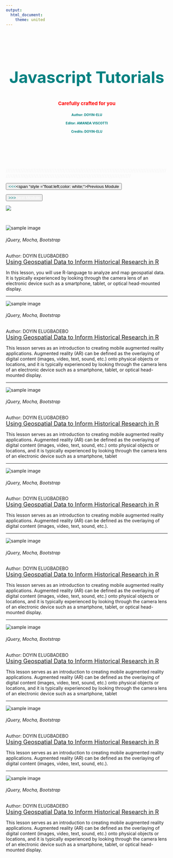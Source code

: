 ```yaml
---
output:
  html_document:
    theme: united
---
```


<div class="jumbotron w3-padding-32" style="background-size: cover; margin-right: -24%; margin-left: -24%; padding-right: 24%; padding-left: 24%; padding-top: 8.5%; padding-bottom: 7.5%; margin-bottom:3px;">
<header class="masthead text-white text-center">
<div class="overlay"></div>
<div class="container">
<div class="row">
<div class="col-xl-9 mx-auto">
<h2 class="w3-wide" style ="color:teal; font-size: 50px;">Javascript Tutorials</h2>
<h4 class="w3-opacity" style ="font-size: 15px; color:red;">Carefully crafted for you</h4>
</div>
<div class = "row">
<div class = class="col-xl-3 mx-auto"><h4 class="w3-opacity" style ="font-size: 10px; color:teal;">Author: DOYIN-ELU</h4></div>
<div class = class="col-xl-3 mx-auto"><h4 class="w3-opacity" style ="font-size: 10px; color:teal;">Editor: AMANDA VISCOTTI</h4></div>
<div class = class="col-xl-3 mx-auto"><h4 class="w3-opacity" style ="font-size: 10px; color:teal;">Credits: DOYIN-ELU</h4></div>
</div>
</div>
</div>
<header>
</div>
<div class="row">
<span class="col-xl-12 mx-auto" style =  "color:#f1f1f1;">       ////////////////////////////////////////////////////////////////////////////////////////////////////////////////////////////////////////////////////////////////////////////////
</span>
</div>

<div class ="container-fluid">
<div class = "row">
<div class="col-lg-6 col-md-6">
<a href = "database.html"><button class="btn btn-default btn-block"><span style = "float:left; color: teal;"> <<< </span><span "style = "float:left;color: white;">Previous Module</span></button></a>
</div>
<div class="col-lg-6 col-md-6">
<a href = "ror.html"><button class="btn btn-default btn-block"><span style = "float:right; color: white;">Next Module </span><span style = "float:right; color: teal;"> >>> </span></button></a>
</div>
</div>
</div>


<div class="text-center">

![](images//adsense_small.jpg)

</div> 

<br>

<div class="row">
<div class = "col-lg-3 col-md-3">
<div class="quarterContainer">
<img src="images/historian3.png" alt="sample image"/>
</div>
</div>
<div class = "col-lg-9 col-md-9">
<span><h6>jQuery, Mocha, Bootstrap</h6><span sytle = "float:right;">Author: DOYIN ELUGBADEBO</span></span>
<div style = "color:#3388cd; font-size:18px;"><a href = "a_tutorial_series_on_mastering_mysql_with_php_PART1-intro_to_rdbms_using_mysql_for_KRYSTALVIEW.html">Using Geospatial Data to Inform Historical Research in R</a></div>

In this lesson, you will use R-language to analyze and map geospatial data. It is typically experienced by looking through the camera lens of an electronic device such as a smartphone, tablet, or optical head-mounted display.
</div>
</div>

***

<div class="row">
<div class = "col-lg-3 col-md-3">
<div class="quarterContainer">
<img src="images/historian1.png" alt="sample image"/>
</div>
</div>
<div class = "col-lg-9 col-md-9">
<span><h6>jQuery, Mocha, Bootstrap</h6></span><span sytle = "float:  right;">Author: DOYIN ELUGBADEBO</span>
<div style = "color:#3388cd; font-size:18px;"><a href = "a_tutorial_series_on_mastering_mysql_with_php_PART2-designing_database_tables.html">Using Geospatial Data to Inform Historical Research in R</a></div>

This lesson serves as an introduction to creating mobile augmented reality applications. Augmented reality (AR) can be defined as the overlaying of digital content (images, video, text, sound, etc.) onto physical objects or locations, and it is typically experienced by looking through the camera lens of an electronic device such as a smartphone, tablet, or optical head-mounted display.
</div>
</div>

***

<div class="row">
<div class = "col-lg-3 col-md-3">
<div class="quarterContainer">
<img src="images/historian2.png" alt="sample image"/>
</div>
</div>
<div class = "col-lg-9 col-md-9">
<span><h6>jQuery, Mocha, Bootstrap</h6></span><span sytle = "float:  right;">Author: DOYIN ELUGBADEBO</span>
<div style = "color:#3388cd; font-size:18px;"><a href = "a_tutorial_series_on_mastering_mysql_with_php_PART3-mysql-database-query.html">Using Geospatial Data to Inform Historical Research in R</a></div> 

This lesson serves as an introduction to creating mobile augmented reality applications. Augmented reality (AR) can be defined as the overlaying of digital content (images, video, text, sound, etc.) onto physical objects or locations, and it is typically experienced by looking through the camera lens of an electronic device such as a smartphone, tablet
</div>
</div>

***

<div class="row">
<div class = "col-lg-3 col-md-3">
<div class="quarterContainer">
<img src="images/re-engineering.png" alt="sample image"/>
</div>
</div>
<div class = "col-lg-9 col-md-9">
<span><h6>jQuery, Mocha, Bootstrap</h6></span><span sytle = "float:  right;">Author: DOYIN ELUGBADEBO</span>
<div style = "color:#3388cd; font-size:18px;"><a href = "a_tutorial_series_on_mastering_mysql_with_php_PART4-mysql_operations_filtering_sorting_joining.html">Using Geospatial Data to Inform Historical Research in R</a></div>

This lesson serves as an introduction to creating mobile augmented reality applications. Augmented reality (AR) can be defined as the overlaying of digital content (images, video, text, sound, etc.). 
</div>
</div>***

<div class="row">
<div class = "col-lg-3 col-md-3">
<div class="quarterContainer">
<img src="images/historian2.png" alt="sample image"/>
</div>
</div>
<div class = "col-lg-9 col-md-9">
<span><h6>jQuery, Mocha, Bootstrap</h6></span><span sytle = "float:  right;">Author: DOYIN ELUGBADEBO</span>
<div style = "color:#3388cd; font-size:18px;"><a href = "a_tutorial_series_on_mastering_mysql_with_php_PART5-mysql_transactions.html">Using Geospatial Data to Inform Historical Research in R</a></div>

This lesson serves as an introduction to creating mobile augmented reality applications. Augmented reality (AR) can be defined as the overlaying of digital content (images, video, text, sound, etc.) onto physical objects or locations, and it is typically experienced by looking through the camera lens of an electronic device such as a smartphone, tablet, or optical head-mounted display.
</div>
</div>

***

<div class="row">
<div class = "col-lg-3 col-md-3">
<div class="quarterContainer">
<img src="images/historian1.png" alt="sample image"/>
</div>
</div>
<div class = "col-lg-9 col-md-9">
<span><h6>jQuery, Mocha, Bootstrap</h6></span><span sytle = "float:  right;">Author: DOYIN ELUGBADEBO</span>
<div style = "color:#3388cd; font-size:18px;"><a href = "a_tutorial_series_on_mastering_mysql_with_php_PART6-understanding_mysql_views_triggers_and_storedprocedures.html">Using Geospatial Data to Inform Historical Research in R</a></div>

This lesson serves as an introduction to creating mobile augmented reality applications. Augmented reality (AR) can be defined as the overlaying of digital content (images, video, text, sound, etc.) onto physical objects or locations, and it is typically experienced by looking through the camera lens of an electronic device such as a smartphone, tablet
</div>
</div>

***

<div class="row">
<div class = "col-lg-3 col-md-3">
<div class="quarterContainer">
<img src="images/historian1.png" alt="sample image"/>
</div>
</div>
<div class = "col-lg-9 col-md-9">
<span><h6>jQuery, Mocha, Bootstrap</h6></span><span sytle = "float:  right;">Author: DOYIN ELUGBADEBO</span>
<div style = "color:#3388cd; font-size:18px;"><a href = "a_tutorial_series_on_mastering_mysql_with_php_PART7-comprehensive_guide_to_mysql_database_administration.html">Using Geospatial Data to Inform Historical Research in R</a></div>

This lesson serves as an introduction to creating mobile augmented reality applications. Augmented reality (AR) can be defined as the overlaying of digital content (images, video, text, sound, etc.). 
</div>
</div>

***

<div class="row">
<div class = "col-lg-3 col-md-3">
<div class="quarterContainer">
<img src="images/historian1.png" alt="sample image"/>
</div>

</div>
<div class = "col-lg-9 col-md-9">
<span><h6>jQuery, Mocha, Bootstrap</h6></span><span sytle = "float:  right;">Author: DOYIN ELUGBADEBO</span>
<div style = "color:#3388cd; font-size:18px;"><a href = "a_tutorial_series_on_mastering_mysql_with_php_PART1-intro_to_rdbms_using_mysql_for_KRYSTALVIEW.html">Using Geospatial Data to Inform Historical Research in R</a></div>

This lesson serves as an introduction to creating mobile augmented reality applications. Augmented reality (AR) can be defined as the overlaying of digital content (images, video, text, sound, etc.) onto physical objects or locations, and it is typically experienced by looking through the camera lens of an electronic device such as a smartphone, tablet, or optical head-mounted display.
</div>
</div>

</div>